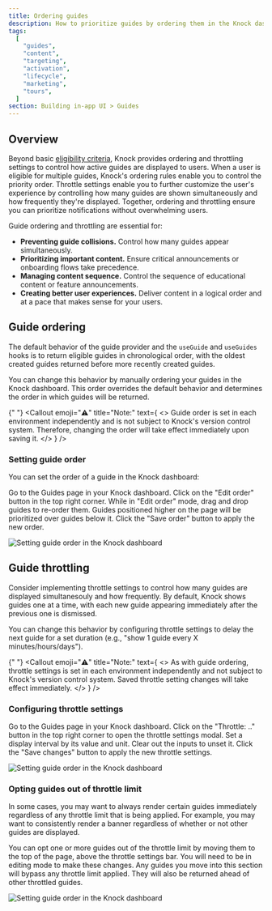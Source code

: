 ```yaml
---
title: Ordering guides
description: How to prioritize guides by ordering them in the Knock dashboard.
tags:
  [
    "guides",
    "content",
    "targeting",
    "activation",
    "lifecycle",
    "marketing",
    "tours",
  ]
section: Building in-app UI > Guides
---
```


## Overview

Beyond basic [eligibility criteria](/in-app-ui/guides/create-guides#targeting), Knock provides ordering and throttling settings to control how active guides are displayed to users. When a user is eligible for multiple guides, Knock's ordering rules enable you to control the priority order. Throttle settings enable you to further customize the user's experience by controlling how many guides are shown simultaneously and how frequently they're displayed. Together, ordering and throttling ensure you can prioritize notifications without overwhelming users.

Guide ordering and throttling are essential for:

- **Preventing guide collisions.** Control how many guides appear simultaneously.
- **Prioritizing important content.** Ensure critical announcements or onboarding flows take precedence.
- **Managing content sequence.** Control the sequence of educational content or feature announcements.
- **Creating better user experiences.** Deliver content in a logical order and at a pace that makes sense for your users.

## Guide ordering

The default behavior of the guide provider and the `useGuide` and `useGuides` hooks is to return eligible guides in chronological order, with the oldest created guides returned before more recently created guides.

You can change this behavior by manually ordering your guides in the Knock dashboard. This order overrides the default behavior and determines the order in which guides will be returned.

{" "}
<Callout
  emoji="⚠️"
  title="Note:"
  text={
    <>
      Guide order is set in each environment independently and is not subject to
      Knock's version control system. Therefore, changing the order will take
      effect immediately upon saving it.
    </>
  }
/>

### Setting guide order

You can set the order of a guide in the Knock dashboard:

<Steps titleSize="h3">
  <Step title="Navigate to the Guides page">
    Go to the Guides page in your Knock dashboard.
  </Step>
  <Step title="Edit order to order guides">
    Click on the "Edit order" button in the top right corner.
  </Step>
  <Step title="Set the guides order">
    While in "Edit order" mode, drag and drop guides to re-order them. Guides
    positioned higher on the page will be prioritized over guides below it.
  </Step>
  <Step title="Save your changes">
    Click the "Save order" button to apply the new order.
  </Step>
</Steps>

<Image
  src="/images/concepts/guides/OrderingGuides.png"
  alt="Setting guide order in the Knock dashboard"
  width={1356}
  height={1452}
  className="rounded-md mx-auto border border-gray-200"
/>

## Guide throttling

Consider implementing throttle settings to control how many guides are displayed simultanesouly and how frequently. By default, Knock shows guides one at a time, with each new guide appearing immediately after the previous one is dismissed.

You can change this behavior by configuring throttle settings to delay the next guide for a set duration (e.g., "show 1 guide every X minutes/hours/days").

{" "}
<Callout
  emoji="⚠️"
  title="Note:"
  text={
    <>
      As with guide ordering, throttle settings is set in each environment
      independently and not subject to Knock's version control system. Saved
      throttle setting changes will take effect immediately.
    </>
  }
/>

### Configuring throttle settings

<Steps titleSize="h3">
  <Step title="Navigate to the Guides page">
    Go to the Guides page in your Knock dashboard.
  </Step>
  <Step title="Open the throttle settings modal">
    Click on the "Throttle: .." button in the top right corner to open the
    throttle settings modal.
  </Step>
  <Step title="Set or unset throttle settings">
    Set a display interval by its value and unit. Clear out the inputs to unset
    it.
  </Step>
  <Step title="Save your changes">
    Click the "Save changes" button to apply the new throttle settings.
  </Step>
</Steps>

<Image
  src="/images/concepts/guides/ThrottleSettings.png"
  alt="Setting guide order in the Knock dashboard"
  width={1356}
  height={1452}
  className="rounded-md mx-auto border border-gray-200"
/>

### Opting guides out of throttle limit

In some cases, you may want to always render certain guides immediately regardless of any throttle limit that is being applied. For example, you may want to consistently render a banner regardless of whether or not other guides are displayed.

You can opt one or more guides out of the throttle limit by moving them to the top of the page, above the throttle settings bar. You will need to be in editing mode to make these changes. Any guides you move into this section will bypass any throttle limit applied. They will also be returned ahead of other throttled guides.

<Image
  src="/images/concepts/guides/UnthrottledGuides.png"
  alt="Setting guide order in the Knock dashboard"
  width={1356}
  height={1452}
  className="rounded-md mx-auto border border-gray-200"
/>

